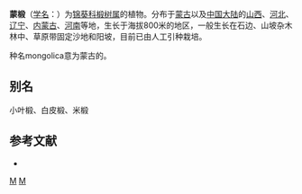 {{Speciesbox
| genus = Tilia
| species = mongolica
| authority = Maxim., 1880
}}

'''蒙椴'''（[[学名|学名]]：{{lang|la|''Tilia mongolica''}}）为[[锦葵科|锦葵科]][[椴树属|椴树属]]的植物。分布于[[蒙古|蒙古]]以及[[中国大陆|中国大陆]]的[[山西|山西]]、[[河北|河北]]、[[辽宁|辽宁]]、[[内蒙古|内蒙古]]、[[河南|河南]]等地，生长于海拔800米的地区，一般生长在石边、山坡杂木林中、草原带固定沙地和阳坡，目前已由人工引种栽培。

种名mongolica意为蒙古的。 

== 别名 ==
小叶椴、白皮椴、米椴

== 参考文献 ==
<div class="references-small">
* {{cite web| url =http://www.bioinfo.cn/db05/KmzwSpecies.php?action=view&id=22530| title =蒙椴| work =《中国高等植物数据库全库》| publisher =中国科学院微生物研究所| author =昆明植物研究所| accessdate =2009-02-25| deadurl =yes| archiveurl =https://web.archive.org/web/20160305033409/http://www.bioinfo.cn/db05/KmzwSpecies.php?action=view&id=22530| archivedate =2016-03-05}}
</div>
{{Taxonbar|from=Q1944479}}

[[Category:椴树属|M]]
[[Category:1880年描述的植物|M]]